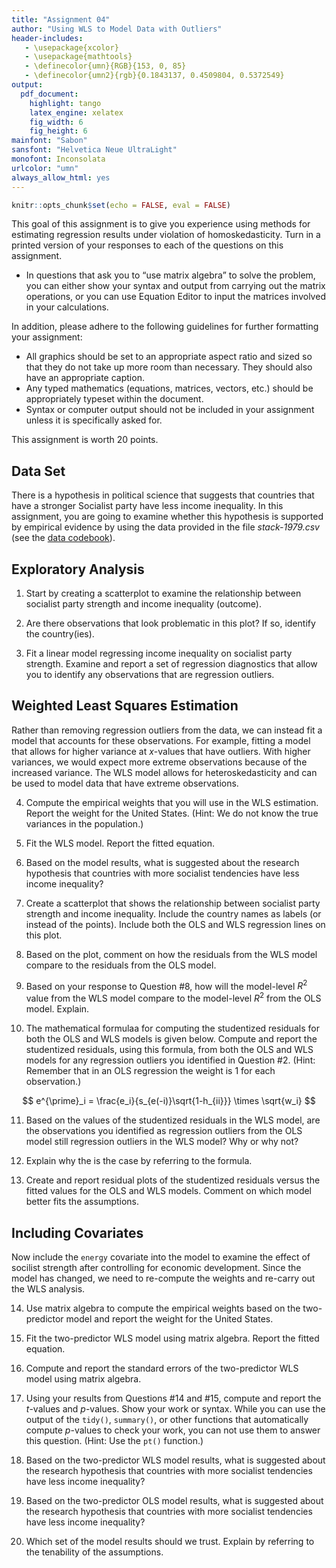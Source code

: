 ```yaml
---
title: "Assignment 04"
author: "Using WLS to Model Data with Outliers"
header-includes:
   - \usepackage{xcolor}
   - \usepackage{mathtools}
   - \definecolor{umn}{RGB}{153, 0, 85}
   - \definecolor{umn2}{rgb}{0.1843137, 0.4509804, 0.5372549}
output: 
  pdf_document:
    highlight: tango
    latex_engine: xelatex
    fig_width: 6
    fig_height: 6
mainfont: "Sabon"
sansfont: "Helvetica Neue UltraLight"
monofont: Inconsolata
urlcolor: "umn"
always_allow_html: yes
---
```


```r
knitr::opts_chunk$set(echo = FALSE, eval = FALSE)
```

This goal of this assignment is to give you experience using methods for estimating regression results under violation of homoskedasticity. Turn in a printed version of your responses to each of the questions on this assignment. 

- In questions that ask you to "use matrix algebra" to solve the problem, you can either show your syntax and output from carrying out the matrix operations, or you can use Equation Editor to input the matrices involved in your calculations.

In addition, please adhere to the following guidelines for further formatting your assignment: 

- All graphics should be set to an appropriate aspect ratio and sized so that they do not take up more room than necessary. They should also have an appropriate caption.
- Any typed mathematics (equations, matrices, vectors, etc.) should be appropriately typeset within the document.
- Syntax or computer output should not be included in your assignment unless it is specifically asked for.

This assignment is worth 20 points. 


## Data Set

There is a hypothesis in political science that suggests that countries that have a stronger Socialist party have less income inequality. In this assignment, you are going to examine whether this hypothesis is supported by empirical evidence by using the data provided in the file *stack-1979.csv* (see the [data codebook](http://zief0002.github.io/epsy-8264/codebooks/stack-1979.html)).



## Exploratory Analysis

1. Start by creating a scatterplot to examine the relationship between socialist party strength and income inequality (outcome). 

2. Are there observations that look problematic in this plot? If so, identify the country(ies).

3. Fit a linear model regressing income inequality on socialist party strength. Examine and report a set of regression diagnostics that allow you to identify any observations that are regression outliers.

\newpage

## Weighted Least Squares Estimation

Rather than removing regression outliers from the data, we can instead fit a model that accounts for these observations. For example, fitting a model that allows for higher variance at $x$-values that have outliers. With higher variances, we would expect more extreme observations because of the increased variance. The WLS model allows for heteroskedasticity and can be used to model data that have extreme observations.

4. Compute the empirical weights that you will use in the WLS estimation. Report the weight for the United States. (Hint: We do not know the true variances in the population.)

5. Fit the WLS model. Report the fitted equation.

6. Based on the model results, what is suggested about the research hypothesis that countries with more socialist tendencies have less income inequality?

7. Create a scatterplot that shows the relationship between socialist party strength and income inequality. Include the country names as labels (or instead of the points). Include both the OLS and WLS regression lines on this plot.

8. Based on the plot, comment on how the residuals from the WLS model compare to the residuals from the OLS model.

9. Based on your response to Question \#8, how will the model-level $R^2$ value from the WLS model compare to the model-level $R^2$ from the OLS model. Explain.

10. The mathematical formulaa for computing the studentized residuals for both the OLS and WLS models is given below. Compute and report the studentized residuals, using this formula, from both the OLS and WLS models for any regression outliers you identified in Question \#2. (Hint: Remember that in an OLS regression the weight is 1 for each observation.)

$$
e^{\prime}_i = \frac{e_i}{s_{e(-i)}\sqrt{1-h_{ii}}} \times \sqrt{w_i}
$$



11. Based on the values of the studentized residuals in the WLS model, are the observations you identified as regression outliers from the OLS model still regression outliers in the WLS model? Why or why not?

12. Explain why the is the case by referring to the formula.


13. Create and report residual plots of the studentized residuals versus the fitted values for the OLS and WLS models. Comment on which model better fits the assumptions.


\newpage

## Including Covariates

Now include the `energy` covariate into the model to examine the effect of socilist strength after controlling for economic development. Since the model has changed, we need to re-compute the weights and re-carry out the WLS analysis.

14. Use matrix algebra to compute the empirical weights based on the two-predictor model and report the weight for the United States.

15. Fit the two-predictor WLS model using matrix algebra. Report the fitted equation.

16. Compute and report the standard errors of the two-predictor WLS model using matrix algebra.

17. Using your results from Questions \#14 and \#15, compute and report the $t$-values and $p$-values. Show your work or syntax. While you can use the output of the `tidy()`, `summary()`, or other functions that automatically compute $p$-values to check your work, you can not use them to answer this question. (Hint: Use the `pt()` function.)

18. Based on the two-predictor WLS model results, what is suggested about the research hypothesis that countries with more socialist tendencies have less income inequality?

19. Based on the two-predictor OLS model results, what is suggested about the research hypothesis that countries with more socialist tendencies have less income inequality?

20. Which set of the model results should we trust. Explain by referring to the tenability of the assumptions.



